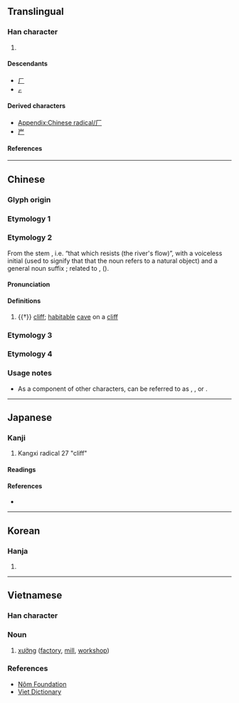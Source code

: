 {{also|广|𠂆}}
{{character info}}
{{character info|⼚}}
==Translingual==
{{stroke order|type=animate}}

===Han character===
{{Han char|rn=27|rad=厂|as=00|sn=2|four=71200|canj=MH|ids=⿱一丿}}

# {{mul-kangxi radical-def}}

====Descendants====
* [[ㄏ]]
* [[ㆷ]]

====Derived characters====
* [[Appendix:Chinese radical/厂]]
* [[屵]]

====References====
{{Han ref|kx=0160.150|dkj=02890|dj=0366.210|hdz=10067.160|uh=5382}}

----

==Chinese==

===Glyph origin===
{{Han etyl}}

===Etymology 1===
{{zh-see|廠}}

===Etymology 2===
{{zh-forms|alt=厈}}
From the stem {{m|und|*ŋaʔ||to oppose; to resist}}, i.e. “that which resists (the river's flow)”, with a voiceless initial (used to signify that that the noun refers to a natural object) and a general noun suffix {{m|und|*-n}}; related to {{och-l|岸|bank; shore}}, {{och-l|滸|riverbank}} ({{zh-ref|Schuessler, 2007}}).

====Pronunciation====
{{zh-pron
|m=hǎn
|c=hon3,hon2
|mc=y
|oc=y
|cat=n
}}

====Definitions====
{{zh-hanzi}}

# {{†}} [[cliff]]; [[habitable]] [[cave]] on a [[cliff]]

===Etymology 3===
{{zh-see|庵|v}} {{n-g|usually used in names.}}

===Etymology 4===
{{zh-see|䉷|v}}

===Usage notes===
* As a component of other characters, {{lang|zh|厂}} can be referred to as {{zh-l|偏廠兒}}, {{zh-l|廠字頭}}, or {{zh-l|廠字旁}}.

----

==Japanese==

===Kanji===
{{ja-kanji|grade=|rs=厂0}}

# Kangxi radical 27 "cliff"

====Readings====
{{ja-readings
|on=かん,げん,ごん
|kun=がんだれ,いしだれ
}}
<!--

====Readings====
* ショウ・おおや・うまや（廠）, アン・いおり（庵）, がんだれ（厂）

====Usage notes====
The two traditional characters are quite unrelated, thus the Japanese reading depends on which character is meant.
The modern simplified character does not occur by itself in Japanese, but it has a reading in order to describe it as part of other characters. As a radical (''bushu'') it is referred to as がんだれ from its use as the outer element in the character for "goose" 雁（ガン・かり）. The shape of 厂 originally meant "cliff" and occurs in Japanese kanji such as 崖（がけ）"cliff" or 岸（きし）"bank (of river)".
-->

====References====
* {{R:Koseki Moji|033510}}

----

==Korean==

===Hanja===
{{ko-hanja|hangeul=[[엄]], [[한]]|mr=ŏm, han}}

# {{rfdef|ko|sort=厂00}}

----

==Vietnamese==

===Han character===
{{vi-readings|hanviet=xưởng, hán, am|nom=xưởng, hán|rs=厂00}}

===Noun===
{{head|vi|noun|sc=Hant}}{{attention|vi|may need inflection template}}

# [[xưởng]] ([[factory]], [[mill]], [[workshop]])

===References===
* [http://nomfoundation.org/common/nom_details.php?codepoint=5382 Nôm Foundation]
* [https://web.archive.org/web/20210225083747/http://vietdictionary.com/ Viet Dictionary]

[[Category:CJKV radicals| ]]
